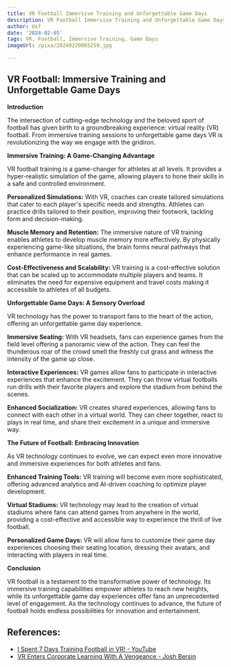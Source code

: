 ```yaml
---
title: VR Football Immersive Training and Unforgettable Game Days
description: VR Football Immersive Training and Unforgettable Game Days
author: Usf
date: '2024-02-05'
tags: VR, Football, Immersive Training, Game Days
imageUrl: /pixa/20240220065259.jpg

---
```

## VR  Football: Immersive Training and Unforgettable Game Days

**Introduction**

The intersection of cutting-edge technology and the  beloved sport of football has given birth to  a groundbreaking experience: virtual reality (VR) football. From immersive training sessions to unforgettable game days VR is revolutionizing the way we engage with the gridiron.

**Immersive Training: A Game-Changing Advantage**

VR football training is a game-changer for athletes at all levels. It provides a hyper-realistic simulation of the game, allowing players to hone their  skills in a safe and  controlled environment.

**Personalized Simulations:** With  VR, coaches can create  tailored simulations that cater to each player's specific needs and strengths. Athletes can practice drills tailored to their position, improving their footwork, tackling form and decision-making.

**Muscle Memory and Retention:** The immersive nature of VR  training  enables athletes to develop muscle memory more effectively. By physically experiencing game-like situations, the brain forms neural pathways that  enhance performance in real games.

**Cost-Effectiveness and Scalability:**  VR training is a cost-effective solution that can be  scaled up to accommodate multiple players and teams. It eliminates the need for expensive  equipment and  travel costs making it accessible to athletes of all budgets.

**Unforgettable Game Days: A Sensory Overload**

VR technology has the  power to transport fans to the heart of the action, offering an unforgettable game day experience.

**Immersive Seating:** With VR headsets, fans can experience games from the field  level offering a panoramic view of the action. They can  feel the thunderous roar of the crowd smell the freshly cut grass and witness the intensity of the game up close.

**Interactive  Experiences:** VR games allow fans to participate in interactive experiences that enhance the excitement. They can throw virtual footballs  run drills with their favorite players and explore the stadium from  behind the scenes.

**Enhanced Socialization:** VR creates shared experiences, allowing fans to  connect with  each  other in a virtual world. They can cheer  together, react to  plays in  real  time, and share  their excitement in a unique and immersive  way.

**The  Future of  Football: Embracing  Innovation**

As VR technology continues to evolve, we  can expect  even more  innovative and immersive experiences for both athletes and fans.

**Enhanced Training Tools:** VR training will become even  more sophisticated, offering advanced  analytics and AI-driven coaching to optimize player development.

**Virtual Stadiums:** VR technology may lead to the creation of virtual stadiums where  fans can attend games from anywhere in the world,  providing  a cost-effective and accessible way to experience the thrill of live football.

**Personalized Game Days:** VR will allow fans to  customize their game day experiences choosing their seating location, dressing their  avatars, and interacting with  players in real time.

**Conclusion**

VR football is a testament  to the transformative power of technology. Its immersive  training capabilities empower athletes to reach new heights, while its unforgettable game day experiences offer fans an unprecedented level of engagement. As the technology continues to advance,  the future of football holds  endless possibilities for innovation and entertainment.

## References:
- [I Spent 7 Days Training Football in VR! - YouTube](https://www.youtube.com/watch?v=cpXhVD3CkUg)
- [VR Enters Corporate Learning With A Vengeance - Josh Bersin](https://joshbersin.com/2019/01/vr-enters-corporate-learning-with-a-vengeance-and-the-results-are-amazing/)
